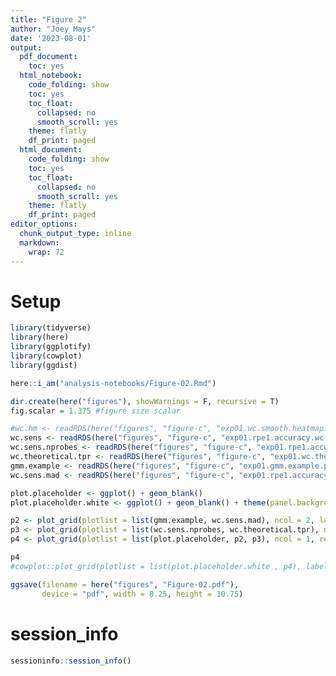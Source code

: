 ```yaml
---
title: "Figure 2"
author: "Joey Mays"
date: '2023-08-01'
output:
  pdf_document:
    toc: yes
  html_notebook:
    code_folding: show
    toc: yes
    toc_float:
      collapsed: no
      smooth_scroll: yes
    theme: flatly
    df_print: paged
  html_document:
    code_folding: show
    toc: yes
    toc_float:
      collapsed: no
      smooth_scroll: yes
    theme: flatly
    df_print: paged
editor_options:
  chunk_output_type: inline
  markdown:
    wrap: 72
---
```


# Setup

```r
library(tidyverse)
library(here)
library(ggplotify)
library(cowplot)
library(ggdist)
```

```r
here::i_am("analysis-notebooks/Figure-02.Rmd")
```

```r
dir.create(here("figures"), showWarnings = F, recursive = T)
fig.scalar = 1.375 #figure size scalar
```

```r
#wc.hm <- readRDS(here("figures", "figure-c", "exp01.wc.smooth.heatmap.pb.RDS"))
wc.sens <- readRDS(here("figures", "figure-c", "exp01.rpe1.accuracy.wc.RDS"))
wc.sens.nprobes <- readRDS(here("figures", "figure-c", "exp01.rpe1.accuracy.wc.regression.RDS"))
wc.theoretical.tpr <- readRDS(here("figures", "figure-c", "exp01.wc.theoretical.tpr.RDS"))
gmm.example <- readRDS(here("figures", "figure-c", "exp01.gmm.example.plot.RDS"))
wc.sens.mad <- readRDS(here("figures", "figure-c", "exp01.rpe1.accuracy.wc.mad.RDS"))
```

```r
plot.placeholder <- ggplot() + geom_blank()
plot.placeholder.white <- ggplot() + geom_blank() + theme(panel.background = element_blank())
```

```r
p2 <- plot_grid(plotlist = list(gmm.example, wc.sens.mad), ncol = 2, labels = c("B.", "C."), label_size = 12, scale = 0.95)
p3 <- plot_grid(plotlist = list(wc.sens.nprobes, wc.theoretical.tpr), ncol = 2, labels = c("D.", "E."), label_size = 12, scale = 0.95)
p4 <- plot_grid(plotlist = list(plot.placeholder, p2, p3), ncol = 1, rel_heights = c(2, 1, 1), labels = c("A."), label_size = 12, scale = c(0.95, 1, 1))

p4
#cowplot::plot_grid(plotlist = list(plot.placeholder.white , p4), labels = "Figure 2", label_size = 12, ncol = 1, rel_heights = c(1,40), hjust = -0.05)
```

```r
ggsave(filename = here("figures", "Figure-02.pdf"), 
       device = "pdf", width = 8.25, height = 10.75)
```


# session_info

```r
sessioninfo::session_info()
```


